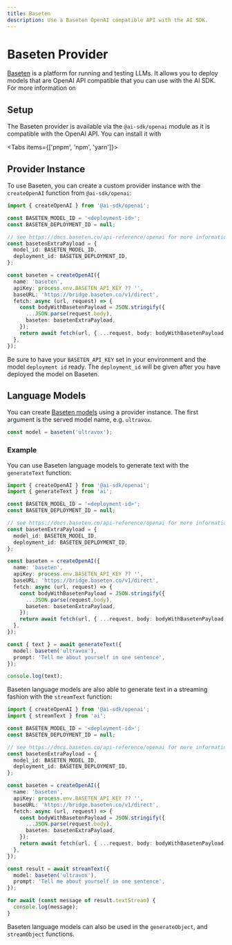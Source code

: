```yaml
---
title: Baseten
description: Use a Baseten OpenAI compatible API with the AI SDK.
---
```


# Baseten Provider

[Baseten](https://baseten.co/) is a platform for running and testing LLMs.
It allows you to deploy models that are OpenAI API compatible that you can use with the AI SDK.
For more information on

## Setup

The Baseten provider is available via the `@ai-sdk/openai` module as it is compatible with the OpenAI API.
You can install it with

<Tabs items={['pnpm', 'npm', 'yarn']}>
  <Tab>
    <Snippet text="pnpm add @ai-sdk/openai" dark />
  </Tab>
  <Tab>
    <Snippet text="npm install @ai-sdk/openai" dark />
  </Tab>
  <Tab>
    <Snippet text="yarn add @ai-sdk/openai" dark />
  </Tab>
</Tabs>

## Provider Instance

To use Baseten, you can create a custom provider instance with the `createOpenAI` function from `@ai-sdk/openai`:

```ts
import { createOpenAI } from '@ai-sdk/openai';

const BASETEN_MODEL_ID = '<deployment-id>';
const BASETEN_DEPLOYMENT_ID = null;

// see https://docs.baseten.co/api-reference/openai for more information
const basetenExtraPayload = {
  model_id: BASETEN_MODEL_ID,
  deployment_id: BASETEN_DEPLOYMENT_ID,
};

const baseten = createOpenAI({
  name: 'baseten',
  apiKey: process.env.BASETEN_API_KEY ?? '',
  baseURL: 'https://bridge.baseten.co/v1/direct',
  fetch: async (url, request) => {
    const bodyWithBasetenPayload = JSON.stringify({
      ...JSON.parse(request.body),
      baseten: basetenExtraPayload,
    });
    return await fetch(url, { ...request, body: bodyWithBasetenPayload });
  },
});
```

Be sure to have your `BASETEN_API_KEY` set in your environment and the model `deployment id` ready. The `deployment_id` will be given after you have deployed the model on Baseten.

## Language Models

You can create [Baseten models](https://baseten.co/models) using a provider instance.
The first argument is the served model name, e.g. `ultravox`.

```ts
const model = baseten('ultravox');
```

### Example

You can use Baseten language models to generate text with the `generateText` function:

```ts
import { createOpenAI } from '@ai-sdk/openai';
import { generateText } from 'ai';

const BASETEN_MODEL_ID = '<deployment-id>';
const BASETEN_DEPLOYMENT_ID = null;

// see https://docs.baseten.co/api-reference/openai for more information
const basetenExtraPayload = {
  model_id: BASETEN_MODEL_ID,
  deployment_id: BASETEN_DEPLOYMENT_ID,
};

const baseten = createOpenAI({
  name: 'baseten',
  apiKey: process.env.BASETEN_API_KEY ?? '',
  baseURL: 'https://bridge.baseten.co/v1/direct',
  fetch: async (url, request) => {
    const bodyWithBasetenPayload = JSON.stringify({
      ...JSON.parse(request.body),
      baseten: basetenExtraPayload,
    });
    return await fetch(url, { ...request, body: bodyWithBasetenPayload });
  },
});

const { text } = await generateText({
  model: baseten('ultravox'),
  prompt: 'Tell me about yourself in one sentence',
});

console.log(text);
```

Baseten language models are also able to generate text in a streaming fashion with the `streamText` function:

```ts
import { createOpenAI } from '@ai-sdk/openai';
import { streamText } from 'ai';

const BASETEN_MODEL_ID = '<deployment-id>';
const BASETEN_DEPLOYMENT_ID = null;

// see https://docs.baseten.co/api-reference/openai for more information
const basetenExtraPayload = {
  model_id: BASETEN_MODEL_ID,
  deployment_id: BASETEN_DEPLOYMENT_ID,
};

const baseten = createOpenAI({
  name: 'baseten',
  apiKey: process.env.BASETEN_API_KEY ?? '',
  baseURL: 'https://bridge.baseten.co/v1/direct',
  fetch: async (url, request) => {
    const bodyWithBasetenPayload = JSON.stringify({
      ...JSON.parse(request.body),
      baseten: basetenExtraPayload,
    });
    return await fetch(url, { ...request, body: bodyWithBasetenPayload });
  },
});

const result = await streamText({
  model: baseten('ultravox'),
  prompt: 'Tell me about yourself in one sentence',
});

for await (const message of result.textStream) {
  console.log(message);
}
```

Baseten language models can also be used in the `generateObject`, and `streamObject` functions.
